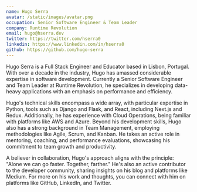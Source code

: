 ```yaml
---
name: Hugo Serra
avatar: /static/images/avatar.png
occupation: Senior Software Engineer & Team Leader
company: Runtime Revolution
email: hugo@hserra.dev
twitter: https://twitter.com/hserra0
linkedin: https://www.linkedin.com/in/hserra0
github: https://github.com/hugo-serra
---
```


Hugo Serra is a Full Stack Engineer and Educator based in Lisbon, Portugal. With over a decade in the industry, Hugo has amassed considerable expertise in software development. Currently a Senior Software Engineer and Team Leader at Runtime Revolution, he specializes in developing data-heavy applications with an emphasis on performance and efficiency.

Hugo's technical skills encompass a wide array, with particular expertise in Python, tools such as Django and Flask, and React, including Next.js and Redux. Additionally, he has experience with Cloud Operations, being familiar with platforms like AWS and Azure. Beyond his development skills, Hugo also has a strong background in Team Management, employing methodologies like Agile, Scrum, and Kanban. He takes an active role in mentoring, coaching, and performance evaluations, showcasing his commitment to team growth and productivity.

A believer in collaboration, Hugo's approach aligns with the principle: "Alone we can go faster. Together, farther." He's also an active contributor to the developer community, sharing insights on his blog and platforms like Medium. For more on his work and thoughts, you can connect with him on platforms like GitHub, LinkedIn, and Twitter.
